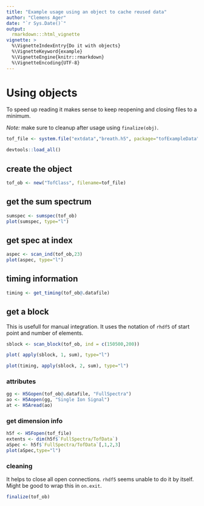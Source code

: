 ```yaml
---
title: "Example usage using an object to cache reused data"
author: "Clemens Ager"
date: "`r Sys.Date()`"
output: 
  rmarkdown:::html_vignette
vignette: >
  %\VignetteIndexEntry{Do it with objects}
  %\VignetteKeyword{example}
  %\VignetteEngine{knitr::rmarkdown}
  %\VignetteEncoding{UTF-8}
---
```


# Using objects

To speed up reading it makes sense to keep reopening and closing files to
a minimum.

_Note:_ make sure to cleanup after usage using ```finalize(obj)```.

```r
tof_file <- system.file("extdata","breath.h5", package="tofExampleData")
```

```r
devtools::load_all()
```

## create the object

```r
tof_ob <- new("TofClass", filename=tof_file)
```

## get the sum spectrum

```r
sumspec <- sumspec(tof_ob)
plot(sumspec, type="l")
```


## get spec at index

```r
aspec <- scan_ind(tof_ob,23)
plot(aspec, type="l")
```

## timing information

```r
timing <- get_timing(tof_ob@.datafile)
```


## get a block

This is usefull for manual integration.  It uses the notation of
`rhdf5` of start point and number of elements.

```r
sblock <- scan_block(tof_ob, ind = c(150500,200))

```

```r
plot( apply(sblock, 1, sum), type="l")
```

```r
plot(timing, apply(sblock, 2, sum), type="l")
```




### attributes 

```r
gg <- H5Gopen(tof_ob@.datafile, "FullSpectra")
ao <- H5Aopen(gg, "Single Ion Signal")
at <- H5Aread(ao)
```

### get dimension info

```r
h5f <- H5Fopen(tof_file)
extents <- dim(h5f$`FullSpectra/TofData`)
aSpec <- h5f$`FullSpectra/TofData`[,1,2,3]
plot(aSpec,type="l")
```

### cleaning

It helps to close all open connections.  `rhdf5` seems unable to do it
by itself.  Might be good to wrap this in `on.exit`.

```r
finalize(tof_ob)
```

